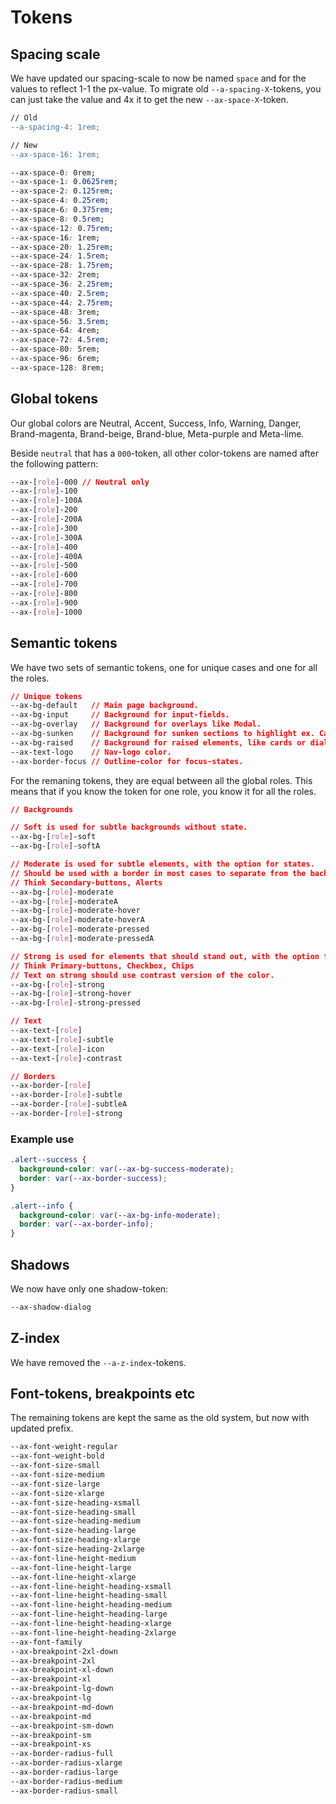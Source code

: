 
<Meta title="Docs/Become a Pilot team/4.Tokens" />

# Tokens

## Spacing scale

We have updated our spacing-scale to now be named `space` and for the values to reflect 1-1 the px-value.
To migrate old `--a-spacing-X`-tokens, you can just take the value and 4x it to get the new `--ax-space-X`-token.

```diff
// Old
--a-spacing-4: 1rem;

// New
--ax-space-16: 1rem;
```

```css
--ax-space-0: 0rem;
--ax-space-1: 0.0625rem;
--ax-space-2: 0.125rem;
--ax-space-4: 0.25rem;
--ax-space-6: 0.375rem;
--ax-space-8: 0.5rem;
--ax-space-12: 0.75rem;
--ax-space-16: 1rem;
--ax-space-20: 1.25rem;
--ax-space-24: 1.5rem;
--ax-space-28: 1.75rem;
--ax-space-32: 2rem;
--ax-space-36: 2.25rem;
--ax-space-40: 2.5rem;
--ax-space-44: 2.75rem;
--ax-space-48: 3rem;
--ax-space-56: 3.5rem;
--ax-space-64: 4rem;
--ax-space-72: 4.5rem;
--ax-space-80: 5rem;
--ax-space-96: 6rem;
--ax-space-128: 8rem;
```

## Global tokens

Our global colors are Neutral, Accent, Success, Info, Warning, Danger, Brand-magenta, Brand-beige, Brand-blue, Meta-purple and Meta-lime.

Beside `neutral` that has a `000`-token,
all other color-tokens are named after the following pattern:

```css
--ax-[role]-000 // Neutral only
--ax-[role]-100
--ax-[role]-100A
--ax-[role]-200
--ax-[role]-200A
--ax-[role]-300
--ax-[role]-300A
--ax-[role]-400
--ax-[role]-400A
--ax-[role]-500
--ax-[role]-600
--ax-[role]-700
--ax-[role]-800
--ax-[role]-900
--ax-[role]-1000
```

## Semantic tokens

We have two sets of semantic tokens, one for unique cases and one for all the roles.

```css
// Unique tokens
--ax-bg-default   // Main page background.
--ax-bg-input     // Background for input-fields.
--ax-bg-overlay   // Background for overlays like Modal.
--ax-bg-sunken    // Background for sunken sections to highlight ex. Cards.
--ax-bg-raised    // Background for raised elements, like cards or dialogs.
--ax-text-logo    // Nav-logo color.
--ax-border-focus // Outline-color for focus-states.
```

For the remaning tokens, they are equal between all the global roles. This means that if you know the token for one role, you know it for all the roles.

```css
// Backgrounds

// Soft is used for subtle backgrounds without state.
--ax-bg-[role]-soft
--ax-bg-[role]-softA

// Moderate is used for subtle elements, with the option for states.
// Should be used with a border in most cases to separate from the background.
// Think Secondary-buttons, Alerts
--ax-bg-[role]-moderate
--ax-bg-[role]-moderateA
--ax-bg-[role]-moderate-hover
--ax-bg-[role]-moderate-hoverA
--ax-bg-[role]-moderate-pressed
--ax-bg-[role]-moderate-pressedA

// Strong is used for elements that should stand out, with the option for states.
// Think Primary-buttons, Checkbox, Chips
// Text on strong should use contrast version of the color.
--ax-bg-[role]-strong
--ax-bg-[role]-strong-hover
--ax-bg-[role]-strong-pressed

// Text
--ax-text-[role]
--ax-text-[role]-subtle
--ax-text-[role]-icon
--ax-text-[role]-contrast

// Borders
--ax-border-[role]
--ax-border-[role]-subtle
--ax-border-[role]-subtleA
--ax-border-[role]-strong
```

### Example use

```css
.alert--success {
  background-color: var(--ax-bg-success-moderate);
  border: var(--ax-border-success);
}

.alert--info {
  background-color: var(--ax-bg-info-moderate);
  border: var(--ax-border-info);
}
```

## Shadows

We now have only one shadow-token:

```css
--ax-shadow-dialog
```

## Z-index

We have removed the `--a-z-index`-tokens.

## Font-tokens, breakpoints etc

The remaining tokens are kept the same as the old system, but now with updated prefix.

```css
--ax-font-weight-regular
--ax-font-weight-bold
--ax-font-size-small
--ax-font-size-medium
--ax-font-size-large
--ax-font-size-xlarge
--ax-font-size-heading-xsmall
--ax-font-size-heading-small
--ax-font-size-heading-medium
--ax-font-size-heading-large
--ax-font-size-heading-xlarge
--ax-font-size-heading-2xlarge
--ax-font-line-height-medium
--ax-font-line-height-large
--ax-font-line-height-xlarge
--ax-font-line-height-heading-xsmall
--ax-font-line-height-heading-small
--ax-font-line-height-heading-medium
--ax-font-line-height-heading-large
--ax-font-line-height-heading-xlarge
--ax-font-line-height-heading-2xlarge
--ax-font-family
--ax-breakpoint-2xl-down
--ax-breakpoint-2xl
--ax-breakpoint-xl-down
--ax-breakpoint-xl
--ax-breakpoint-lg-down
--ax-breakpoint-lg
--ax-breakpoint-md-down
--ax-breakpoint-md
--ax-breakpoint-sm-down
--ax-breakpoint-sm
--ax-breakpoint-xs
--ax-border-radius-full
--ax-border-radius-xlarge
--ax-border-radius-large
--ax-border-radius-medium
--ax-border-radius-small
```
